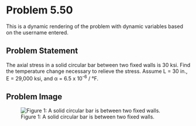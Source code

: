 # Problem 5.50 {.unnumbered}

This is a dynamic rendering of the problem with dynamic variables based on the username entered.

## Problem Statement
The axial stress in a solid circular bar between two fixed walls is 30 ksi. Find the temperature change necessary to relieve the stress. Assume L = 30 in., E = 29,000 ksi, and α = 6.5 x 10<sup>-6</sup> / °F.

## Problem Image

![Figure 1: A solid circular bar is between two fixed walls.](images/222.png){fig-alt="A solid circular bar is between two fixed walls with length L."}